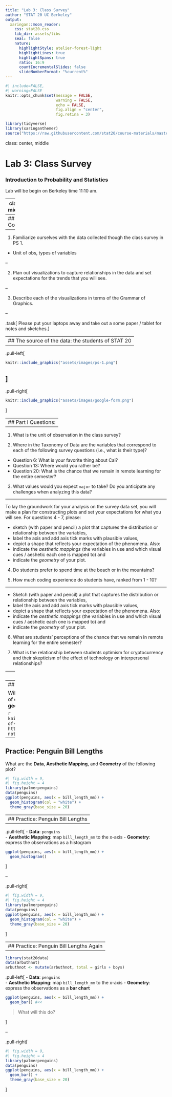```yaml
---
title: "Lab 3: Class Survey"
author: "STAT 20 UC Berkeley"
output:
  xaringan::moon_reader:
    css: stat20.css
    lib_dir: assets/libs
    seal: false
    nature:
      highlightStyle: atelier-forest-light
      highlightLines: true
      highlightSpans: true
      ratio: 16:9
      countIncrementalSlides: false
      slideNumberFormat: "%current%"
---
```


```r
#| include=FALSE,
#| warning=FALSE
knitr::opts_chunk$set(message = FALSE,
                      warning = FALSE,
                      echo = FALSE,
                      fig.align = "center",
                      fig.retina = 3)

library(tidyverse)
library(xaringanthemer)
source("https://raw.githubusercontent.com/stat20/course-materials/master/assets/stat20-style.r")
```

class: center, middle

# Lab 3: Class Survey
### Introduction to Probability and Statistics

Lab will be begin on Berkeley time 11:10 am.

---
class: middle

# Introductions

---
## Goals
--

1. Familiarize ourselves with the data collected though the class survey in PS 1.

  - Unit of obs, types of variables

--

2. Plan out visualizations to capture relationships in the data and set expectations for the trends that you will see.

--

3. Describe each of the visualizations in terms of the Grammar of Graphics.

--

.task[
Please put your laptops away and take out a some paper / tablet for notes and sketches.
]


---
## The source of the data: the students of STAT 20
--

.pull-left[
```r
knitr::include_graphics("assets/images/ps-1.png")
```
]
--
.pull-right[
```r
knitr::include_graphics("assets/images/google-form.png")
```
]

---
## Part I Questions:
--

1. What is the unit of observation in the class survey?

2. Where in the Taxonomy of Data are the variables that correspond to each of the following survey questions (i.e., what is their type)?
  - Question 6: What is your favorite thing about Cal?
  - Question 13: Where would you rather be?
  - Question 20: What is the chance that we remain in remote learning for the entire semester?

3. What values would you expect `major` to take? Do you anticipate any challenges when analyzing this data?

---

To lay the groundwork for your analysis on the survey data set, you will make a plan for constructing plots and set your expectations for what you will see. For questions 4 - 7, please:

- sketch (with paper and pencil) a plot that captures the distribution or relationship between the variables,
- label the axis and add axis tick marks with plausible values,
- depict a shape that reflects your expectation of the phenomena. Also:
- indicate the *aesthetic mappings* (the variables in use and which visual cues / aeshetic each one is mapped to) and
- indicate the *geometry* of your plot.
  
4) Do students prefer to spend time at the beach or in the mountains?

5) How much coding experience do students have, ranked from 1 - 10?


---

- Sketch (with paper and pencil) a plot that captures the distribution or relationship between the variables,
- label the axis and add axis tick marks with plausible values,
- depict a shape that reflects your expectation of the phenomena. Also:
- indicate the *aesthetic mappings* (the variables in use and which visual cues / aeshetic each one is mapped to) and
- indicate the *geometry* of your plot.

6) What are students' perceptions of the chance that we remain in remote learning for the entire semester?

7) What is the relationship between students optimism for cryptocurrency and their skepticism of the effect of technology on interpersonal relationships?

---
class: middle

# Practice with the Grammar of Graphics


---
## Grammar of Graphics

Wilkinson 1999: A statistical graphic is a **mapping** of **data** variables to **aesthetic** attributes of **geometric** objects.

```r
knitr::include_graphics("assets/images/grammar-of-graphics.png")
# source: http://bloggotype.blogspot.com/2016/08/holiday-notes2-grammar-of-graphics.html
```


---
## Practice: Penguin Bill Lengths

What are the **Data**, **Aesthetic Mapping**, and **Geometry** of the following plot?

```r
#| fig.width = 9,
#| fig.height = 4
library(palmerpenguins)
data(penguins)
ggplot(penguins, aes(x = bill_length_mm)) +
  geom_histogram(col = "white") +
  theme_gray(base_size = 20)
```

---
## Practice: Penguin Bill Lengths
--

.pull-left[
- **Data**: `penguins`  
- **Aesthetic Mapping**: map `bill_length_mm` to the x-axis
- **Geometry**: express the observations as a histogram 

```r
ggplot(penguins, aes(x = bill_length_mm)) +
  geom_histogram()
```
]

--

.pull-right[
```r
#| fig.width = 9,
#| fig.height = 4
library(palmerpenguins)
data(penguins)
ggplot(penguins, aes(x = bill_length_mm)) +
  geom_histogram(col = "white") +
  theme_gray(base_size = 20)
```
]

---
## Practice: Penguin Bill Lengths Again
--

```r
library(stat20data)
data(arbuthnot)
arbuthnot <- mutate(arbuthnot, total = girls + boys)
```

.pull-left[
- **Data**: `penguins`  
- **Aesthetic Mapping**: map `bill_length_mm` to the x-axis
- **Geometry**: express the observations as a **bar chart** 

```r
ggplot(penguins, aes(x = bill_length_mm)) +
  geom_bar() #<<
```

> What will this do?

]

--

.pull-right[
```r
#| fig.width = 9,
#| fig.height = 4
library(palmerpenguins)
data(penguins)
ggplot(penguins, aes(x = bill_length_mm)) +
  geom_bar() +
  theme_gray(base_size = 20)
```
]
